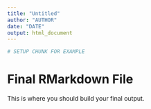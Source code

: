 ```yaml
---
title: "Untitled"
author: "AUTHOR"
date: "DATE"
output: html_document
---
```


```r
# SETUP CHUNK FOR EXAMPLE
```

# Final RMarkdown File

This is where you should build your final output.

